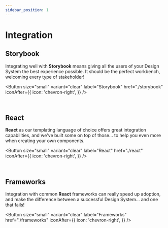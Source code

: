 ```yaml
---
sidebar_position: 1
---
```



# Integration

## Storybook

<div ks-theme="docs">

Integrating well with **Storybook** means giving all the users of your Design System the best experience possible. It should be the perfect workbench, welcoming every type of stakeholder!

<Button
  size="small"
  variant="clear"
  label="Storybook"
  href="./storybook"
  iconAfter={{
    icon: 'chevron-right',
  }}
/>

<br />

  <Columns columns={3} gutter="md" switchAt={768}>
    <TeaserBox
      topic="JSON Schema"
      text="Integrate your component API directly into **Storybook**"
      link={{
        href: './storybook/schema',
        label: 'Schema',
        variant: 'clear',
        size: 'small',
        iconAnimation: true,
        iconAfter: {
          icon: 'chevron-right',
        },
      }}
    />
    <TeaserBox
      topic="Design & Component Token"
      text="Integrate, view and document token in **Storybook**."
      link={{
        href: './storybook/token',
        label: 'Token',
        variant: 'clear',
        size: 'small',
        iconAnimation: true,
        iconAfter: {
          icon: 'chevron-right',
        },
      }}
    />
    <TeaserBox
      topic="Generated Controls"
      text="Get generated Controls for **Storybook** for free, with enhanced documentation included."
      link={{
        href: './storybook/controls',
        label: 'Controls',
        variant: 'clear',
        size: 'small',
        iconAnimation: true,
        iconAfter: {
          icon: 'chevron-right',
        },
      }}
    />
    <TeaserBox
      topic="Premade Stories"
      text="Re-use stories already created, to get your docs up and running even faster"
      link={{
        href: './storybook/stories',
        label: 'Stories',
        variant: 'clear',
        size: 'small',
        iconAnimation: true,
        iconAfter: {
          icon: 'chevron-right',
        },
      }}
    />
    <TeaserBox
      topic="Theming"
      text="Add some flavour to the way your **Storybook** looks!"
      link={{
        href: './storybook/theming',
        label: 'Theming',
        variant: 'clear',
        size: 'small',
        iconAnimation: true,
        iconAfter: {
          icon: 'chevron-right',
        },
      }}
    />
  </Columns>
</div>

## React

<div ks-theme="docs">

**React** as our templating language of choice offers great integration capabilities, and we've built some on top of those... to help you even more when creating your own components.

<Button
  size="small"
  variant="clear"
  label="React"
  href="./react"
  iconAfter={{
    icon: 'chevron-right',
  }}
/>

<br />
  <Columns columns={3} gutter="md" switchAt={768}>
    <TeaserBox
      topic="Image Rendering"
      text="How to replace images in your **Gatsby** or **Next.js** project."
      link={{
        href: './react/image-rendering',
        label: 'Images',
        variant: 'clear',
        size: 'small',
        iconAnimation: true,
        iconAfter: {
          icon: 'chevron-right',
        },
      }}
    />
    <TeaserBox
      topic="Rich Text Rendering"
      text="How to replace rendered text with a custom RTE implementation, e.g. **Sanity**s `PortableText`"
      link={{
        href: './react/rich-text-rendering',
        label: 'Rich Text',
        variant: 'clear',
        size: 'small',
        iconAnimation: true,
        iconAfter: {
          icon: 'chevron-right',
        },
      }}
    />
  </Columns>
</div>

## Frameworks

Integration with common **React** frameworks can really speed up adoption, and make the difference between a successful Design System... and one that fails!

<Button
  size="small"
  variant="clear"
  label="Frameworks"
  href="./frameworks"
  iconAfter={{
    icon: 'chevron-right',
  }}
/>

<br />

<div ks-theme="docs">
  <Columns columns={3} gutter="md" switchAt={768}>
    <TeaserBox
      topic="Gatsby"
      text="How we can help with **Gatsby** through our own theme, specific to **kickstartDS** and its components."
      link={{
        href: './frameworks/gatsby',
        label: 'Theme',
        variant: 'clear',
        size: 'small',
        iconAnimation: true,
        iconAfter: {
          icon: 'chevron-right',
        },
      }}
    />
    <TeaserBox
      topic="Next.js"
      text="Helper and tipps to aid you in creating an app or interface based on **Next.js** with **kickstartDS**."
      link={{
        href: './frameworks/nextjs',
        label: 'Helper',
        variant: 'clear',
        size: 'small',
        iconAnimation: true,
        iconAfter: {
          icon: 'chevron-right',
        },
      }}
    />
  </Columns>
</div>
